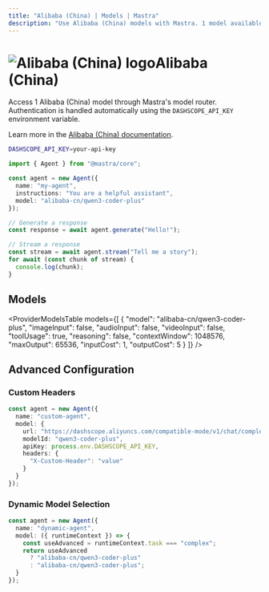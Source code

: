 ```yaml
---
title: "Alibaba (China) | Models | Mastra"
description: "Use Alibaba (China) models with Mastra. 1 model available."
---
```




# <img src="https://models.dev/logos/alibaba-cn.svg" alt="Alibaba (China) logo" className="inline w-8 h-8 mr-2 align-middle dark:invert dark:brightness-0 dark:contrast-200" />Alibaba (China)

Access 1 Alibaba (China) model through Mastra's model router. Authentication is handled automatically using the `DASHSCOPE_API_KEY` environment variable.

Learn more in the [Alibaba (China) documentation](https://www.alibabacloud.com/help/en/model-studio/models).

```bash
DASHSCOPE_API_KEY=your-api-key
```

```typescript
import { Agent } from "@mastra/core";

const agent = new Agent({
  name: "my-agent",
  instructions: "You are a helpful assistant",
  model: "alibaba-cn/qwen3-coder-plus"
});

// Generate a response
const response = await agent.generate("Hello!");

// Stream a response
const stream = await agent.stream("Tell me a story");
for await (const chunk of stream) {
  console.log(chunk);
}
```

## Models

<ProviderModelsTable 
  models={[
  {
    "model": "alibaba-cn/qwen3-coder-plus",
    "imageInput": false,
    "audioInput": false,
    "videoInput": false,
    "toolUsage": true,
    "reasoning": false,
    "contextWindow": 1048576,
    "maxOutput": 65536,
    "inputCost": 1,
    "outputCost": 5
  }
]}
/>

## Advanced Configuration

### Custom Headers

```typescript
const agent = new Agent({
  name: "custom-agent",
  model: {
    url: "https://dashscope.aliyuncs.com/compatible-mode/v1/chat/completions",
    modelId: "qwen3-coder-plus",
    apiKey: process.env.DASHSCOPE_API_KEY,
    headers: {
      "X-Custom-Header": "value"
    }
  }
});
```

### Dynamic Model Selection

```typescript
const agent = new Agent({
  name: "dynamic-agent",
  model: ({ runtimeContext }) => {
    const useAdvanced = runtimeContext.task === "complex";
    return useAdvanced 
      ? "alibaba-cn/qwen3-coder-plus"
      : "alibaba-cn/qwen3-coder-plus";
  }
});
```
